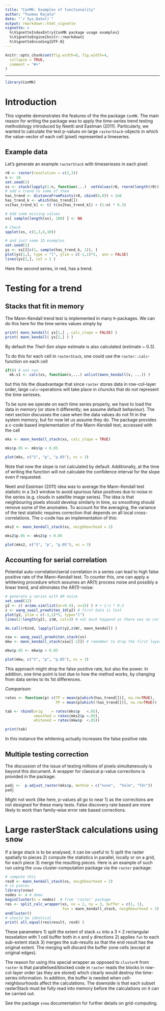 ```yaml
---
title: "ConMK: Examples of functionality"
author: "Tuomas Rajala"
date: "`r Sys.Date()`"
output: rmarkdown::html_vignette
vignette: >
  %\VignetteIndexEntry{ConMK package usage examples}
  %\VignetteEngine{knitr::rmarkdown}
  %\VignetteEncoding{UTF-8}
---
```


```r
knitr::opts_chunk$set(fig.width=8, fig.width=4, 
  collapse = TRUE,
  comment = "#>"
)
```
---

```r
library(ConMK)
```

# Introduction
This vignette demonstrates the features of the the package `ConMK`. The main reason for writing the package was to apply the time-series trend testing methodology introduced by Neetti and Eastman (2011). Particularly, we wanted to calculate the test p-values on large `rasterStack`-objects in which the value-vector of each cell (pixel) represented a timeseries. 

## Example data
Let's generate an example `rasterStack` with timeserieses in each pixel:

```r
r0 <- raster(resolution = c(3,3))
n <- 10
set.seed(1)
xs <- stack(lapply(1:n, function(...)  setValues(r0, rnorm(length(r0)))  )) # just noise
# add a trend to some of them
has_trend <- distanceFromPoints(r0, cbind(0,0)) < 2e6
has_trend_k <- which(has_trend[])
xs[has_trend_k] <- t( t(xs[has_trend_k]) + (1:n) * 0.3)

# Add some missing values
xs[ sample(length(xs), 100) ] <- NA

# Check
spplot(xs, c(1,3,6,10))
```

```r
# and just some 1D examples
set.seed(1)
ys <- xs[][c(1, sample(has_trend_k, 1)), ]
plot(ys[1,], type = "l", ylim = c(-1,1)*5,  ann = FALSE)
lines(ys[2,], col = 2 )
```

Here the second series, in red, has a trend. 

# Testing for a trend

## Stacks that fit in memory

The Mann-Kendall trend test is implemented in many `R`-packages. We can do this here for the time series values simply by

```r
print( mann_kendall( ys[1,] , calc_slope = FALSE) )
print( mann_kendall( ys[2,] ) )
```

By default the *Theil-Sen slope* estimate is also calculated (estimate ~ 0.3). 

To do this for each cell in `rasterStack`, one could use the `raster::calc`-function on each cell
```r
if(0) # not run
  mk.s1 <- calc(xs, function(v,...) unlist(mann_kendall(v, ...)) )
```
but this his the disadvantage that since `raster` stores data in row-col-layer order, large `calc`-operations will take place in chuncks that do not represent the time serieses. 

To be sure we operate on each time series properly, we have to load the data in memory (or store it differently; we assume default behaviour). The next section discusses the case when the data values do not fit in the system memory, but for now let us assume they do. The package provides a c-code based implementation of the Mann-Kendall test, accessed with the call

```r
mks <- mann_kendall_stack(xs, calc_slope = TRUE)

mks$p.05 <- mks$p < 0.05

plot(mks, c("S", "p", "p.05"), nc = 3)
```

Note that now the slope is not calculated by default. Additionally, at the time of writing the function will not calculate the confidence interval for the slope even if requested. 

Neeti and Eastman (2011) idea was to average the Mann-Kendall test statistic in a 3x3 window to avoid spurious false positives due to noise in the series (e.g. clouds in satellite image series). The idea is that neighbouring pixels should develop similarly in time, so smoothing should remove some of the anomalies. To account for the averaging, the variance of the test statistic requires correction that depends on all local cross-correlations. The c-code has an implementation of this: 

```r
mks2 <- mann_kendall_stack(xs, neighbourhood = 2)

mks2$p.05 <- mks2$p < 0.05

plot(mks2, c("S", "p", "p.05"), nc = 3)
```

## Accounting for serial correlation
Potential auto-correlation/serial correlation in a series can lead to high false positive rate of the Mann-Kendall test. To counter this, one can apply a whitening procedure which assumes an AR(1) process noise and possibly a linear trend, and eliminates the AR(1)-noise:

```r
# generate a series with AR noise 
set.seed(12)
y2 <- c( arima.sim(list(ar=0.4), n=15) ) # + 1:n * 0.3
z <- wang_swail_prewhiten_1d(y2) # first data is lost
plot(y2, ylim = c(-1,1)*5, type="l")
lines(2:length(y2), z$W, col=3) # not much happend as there was no cor

do.call(rbind, lapply(list(y2,z$W), mann_kendall) )
```

```r
xsw <- wang_swail_prewhiten_stack(xs)
mkw <- mann_kendall_stack(xsw[[-1]]) # remember to drop the first layer!

mkw$p.05 <- mkw$p < 0.05

plot(mkw, c("S", "p", "p.05"), nc = 3)
```


This approach might drop the false positive rate, but also the power. In addition, one time point is lost due to how the method works, by changing from data series to its 1st differences.

*Comparison:*

```r
rates <- function(p) c(TP = mean(p[which(has_trend[])], na.rm=TRUE), 
                       FP = mean(p[which(!has_trend[])], na.rm=TRUE))

tab <- rbind(orig    = rates(mks$p   <.05),
             smoothed = rates(mks2$p <.05),
             whitened = rates(mkw$p  <.05))

print(tab)
```

In this instance the whitening actually increases the false positive rate. 


## Multiple testing correction
The discussion of the issue of testing millions of pixels simultaneously is beyond this document. A wrapper for classical p-value corrections is provided in the package:

```r
padj <-  p.adjust_raster(mks$p, method = c("none",  "holm", "fdr"))
padj
```

Might not work (like here, p-values all go to near 1) as the corrections are not designed for these many tests. False discovery rate based are more likely to work than family-wise error rate based corrections.



# Large rasterStack calculations using `snow`

If a large stack is to be analysed, it can be useful to 1) split the raster spatially to pieces 2) compute the statistics in parallel, locally or on a grid, for each piece 3) merge the resulting pieces. Here is an example of such run using the `snow` cluster-computation package via the `raster` package:

```r
# compute this
res0 <- mann_kendall_stack(xs, neighbourhood = 2)
# in pieces
library(snow)
nodes <- 4 # demo
beginCluster(n = nodes)  # from 'raster' package
res <- split_calc_wrapper(xs, nx = 2, ny = 3, buffer = c(1, 1), 
                          fun = mann_kendall_stack, neighbourhood = 2)
endCluster() 
# should be identical
print( all.equal(res$result, res0) )
```

These parameters 1) split the extent of stack `xs` into a $3\times 2$ rectangular tesselation with 1 cell buffer both in x and y directions 2) applies `fun` to each sub-extent stack 3) merges the sub-results so that the end result has the original extent. The merging will discard the buffer zone cells (except at original edges). 

The reason for using this special wrapper as opposed to `clusterR` from `raster` is that parallelised/blocked code in `raster` reads the blocks in row-col-layer order (as they are stored) which clearly would destroy the time-series information. In addition, the buffer is needed when cell-neighbourhoods affect the calculations. The downside is that each subset rasterStack must be fully read into memory before the calculations on it can be carried out.

See the package `snow` documentation for further details on grid-computing.
